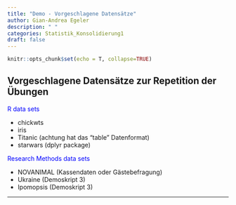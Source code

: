 ```yaml
---
title: "Demo - Vorgeschlagene Datensätze"
author: Gian-Andrea Egeler
description: " "
categories: Statistik_Konsolidierung1
draft: false
---
```


```r
knitr::opts_chunk$set(echo = T, collapse=TRUE)
```

## Vorgeschlagene Datensätze zur Repetition der Übungen

<span style="color:blue">R data sets</span> 

* chickwts
* iris
* Titanic (achtung hat das "table" Datenformat)
* starwars (dplyr package)

<span style="color:blue">Research Methods data sets</span>  

* NOVANIMAL (Kassendaten oder Gästebefragung)
* Ukraine (Demoskript 3)
* Ipomopsis (Demoskript 3)

*******
